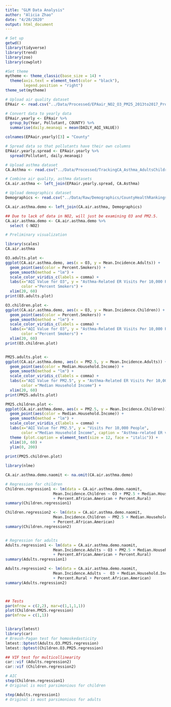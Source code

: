 ```yaml
---
title: "GLM Data Analysis"
author: "Alicia Zhao"
date: "4/20/2020"
output: html_document
---
```


```r
# Set up
getwd()
library(tidyverse)
library(trend)
library(zoo)
library(cowplot)

#Set theme
mytheme <- theme_classic(base_size = 14) +
  theme(axis.text = element_text(color = "black"), 
        legend.position = "right")
theme_set(mytheme)

# Upload air quality dataset
EPAair <- read.csv("../Data/Processed/EPAair_NO2_O3_PM25_2013to2017_Processed.csv")

# Convert data to yearly data
EPAair.yearly <- EPAair %>%
  group_by(Year, Pollutant, COUNTY) %>%
  summarise(daily.meanaqi = mean(DAILY_AQI_VALUE))

colnames(EPAair.yearly)[3] = "County"

# Spread data so that pollutants have their own columns
EPAair.yearly.spread <- EPAair.yearly %>%
  spread(Pollutant, daily.meanaqi) 

# Upload asthma dataset
CA.Asthma <- read.csv("../Data/Processed/TrackingCA_Asthma_AdultsChildren_Processed.csv")

# Combine air quality, asthma datasets 
CA.air.asthma <- left_join(EPAair.yearly.spread, CA.Asthma)

# Upload demographics dataset
Demographics <- read.csv("../Data/Raw/Demographics/CountyHealthRankings_CA_2019_filtered_raw.csv")

CA.air.asthma.demo <- left_join(CA.air.asthma, Demographics)

## Due to lack of data in NO2, will just be examining O3 and PM2.5. 
CA.air.asthma.demo <- CA.air.asthma.demo %>%
  select (-NO2)

```

```r
# Preliminary visualization

library(scales)
CA.air.asthma

O3.adults.plot <-
ggplot(CA.air.asthma.demo, aes(x = O3, y = Mean.Incidence.Adults)) +
  geom_point(aes(color = Percent.Smokers)) +
  geom_smooth(method = "lm") + 
  scale_color_viridis_c(labels = comma) + 
  labs(x="AQI Value for O3", y = "Asthma-Related ER Visits Per 10,000 People", 
       color ="Percent Smokers") + 
  xlim(20, 60)
print(O3.adults.plot)

O3.children.plot <-
ggplot(CA.air.asthma.demo, aes(x = O3, y = Mean.Incidence.Children)) +
  geom_point(aes(color = Percent.Smokers)) +
  geom_smooth(method = "lm") +
  scale_color_viridis_c(labels = comma) + 
  labs(x="AQI Value for O3", y = "Asthma-Related ER Visits Per 10,000 People", 
       color ="Percent Smokers") + 
  xlim(20, 60)
print(O3.children.plot)


PM25.adults.plot <-
ggplot(CA.air.asthma.demo, aes(x = PM2.5, y = Mean.Incidence.Adults)) +
  geom_point(aes(color = Median.Household.Income)) +
  geom_smooth(method = "lm") + 
  scale_color_viridis_c(labels = comma) + 
  labs(x="AQI Value for PM2.5", y = "Asthma-Related ER Visits Per 10,000 People", 
       color ="Median Household Income") + 
  xlim(20, 60)
print(PM25.adults.plot)

PM25.children.plot <-
ggplot(CA.air.asthma.demo, aes(x = PM2.5, y = Mean.Incidence.Children)) +
  geom_point(aes(color = Median.Household.Income)) +
  geom_smooth(method = "lm") +
  scale_color_viridis_c(labels = comma) + 
  labs(x="AQI Value for PM2.5", y = "Visits Per 10,000 People", 
       color ="Median Household Income", caption = "Asthma-related ER visits for children versus average daily Air Quality Index(AQI) values for PM2.5 across 54 California counties, 2013 - 2017 ") + 
  theme (plot.caption = element_text(size = 12, face = "italic")) +
  xlim(10, 60) + 
  ylim(0, 200)
  
print(PM25.children.plot)

```

```r
library(nlme)

CA.air.asthma.demo.naomit <- na.omit(CA.air.asthma.demo)

# Regression for children
Children.regression1 <- lm(data = CA.air.asthma.demo.naomit,
                     Mean.Incidence.Children ~ O3 + PM2.5 + Median.Household.Income
                     + Percent.African.American + Percent.Rural)
summary(Children.regression1)

Children.regression2 <- lm(data = CA.air.asthma.demo.naomit,
                     Mean.Incidence.Children ~ PM2.5 + Median.Household.Income
                     + Percent.African.American)
summary(Children.regression2)


# Regression for adults
Adults.regression1 <- lm(data = CA.air.asthma.demo.naomit,
                     Mean.Incidence.Adults ~ O3 + PM2.5 + Median.Household.Income
                     + Percent.African.American + Percent.Rural)
summary(Adults.regression1)

Adults.regression2 <- lm(data = CA.air.asthma.demo.naomit,
                     Mean.Incidence.Adults ~  O3 + Median.Household.Income
                     + Percent.Rural + Percent.African.American)
summary(Adults.regression2)



## Tests
par(mfrow = c(2,2), mar=c(1,1,1,1))
plot(Children.PM25.regression)
par(mfrow = c(1,1))


library(lmtest)
library(car)
# Breush-Pagan test for homoskedasticity
lmtest::bptest(Adults.O3.PM25.regression)
lmtest::bptest(Children.O3.PM25.regression)

## VIF test for multicollinearity
car::vif (Adults.regression2)
car::vif (Children.regression2)

# AIC
step(Children.regression1)
# Original is most parsimonious for children

step(Adults.regression1)
# Original is most parsimonious for adults


```

